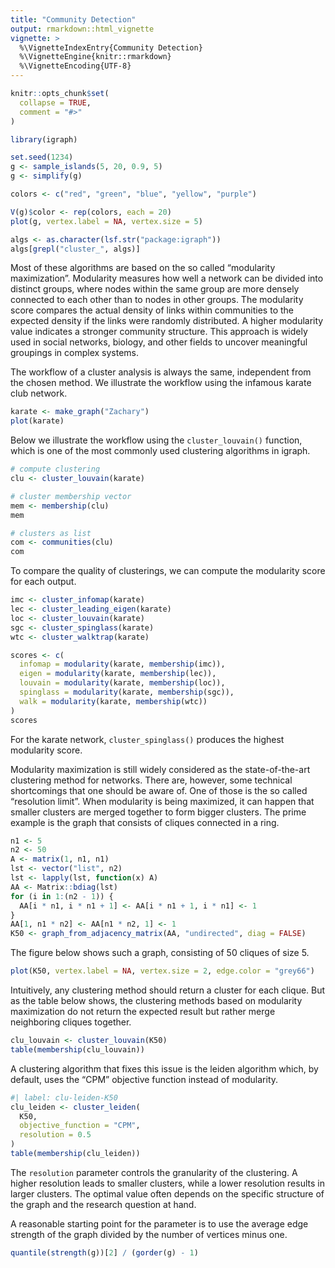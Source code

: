 ```yaml
---
title: "Community Detection"
output: rmarkdown::html_vignette
vignette: >
  %\VignetteIndexEntry{Community Detection}
  %\VignetteEngine{knitr::rmarkdown}
  %\VignetteEncoding{UTF-8}
---
```


```r
knitr::opts_chunk$set(
  collapse = TRUE,
  comment = "#>"
)
```

```r
library(igraph)
```


```r
set.seed(1234)
g <- sample_islands(5, 20, 0.9, 5)
g <- simplify(g)

colors <- c("red", "green", "blue", "yellow", "purple")

V(g)$color <- rep(colors, each = 20)
plot(g, vertex.label = NA, vertex.size = 5)
```

```r
algs <- as.character(lsf.str("package:igraph"))
algs[grepl("cluster_", algs)]
```

Most of these algorithms are based on the so called "modularity maximization". 
Modularity measures how well a network can be divided into distinct groups, where nodes within the same group are more densely connected to each other than to nodes in other groups. 
The modularity score compares the actual density of links within communities to the expected density if the links were randomly distributed. 
A higher modularity value indicates a stronger community structure. 
This approach is widely used in social networks, biology, and other fields to uncover meaningful groupings in complex systems.

The workflow of a cluster analysis is always the same, independent from the chosen method. We illustrate the workflow using the infamous karate club network.

```r
karate <- make_graph("Zachary")
plot(karate)
```

Below we illustrate the workflow using the `cluster_louvain()` function, which is one of the most commonly used clustering algorithms in igraph.

```r
# compute clustering
clu <- cluster_louvain(karate)

# cluster membership vector
mem <- membership(clu)
mem

# clusters as list
com <- communities(clu)
com
```

To compare the quality of clusterings, we can compute the modularity score for each output.

```r

imc <- cluster_infomap(karate)
lec <- cluster_leading_eigen(karate)
loc <- cluster_louvain(karate)
sgc <- cluster_spinglass(karate)
wtc <- cluster_walktrap(karate)

scores <- c(
  infomap = modularity(karate, membership(imc)),
  eigen = modularity(karate, membership(lec)),
  louvain = modularity(karate, membership(loc)),
  spinglass = modularity(karate, membership(sgc)),
  walk = modularity(karate, membership(wtc))
)
scores
```

For the karate network, `cluster_spinglass()` produces the highest modularity score.

Modularity maximization is still widely considered as the state-of-the-art clustering method
for networks. There are, however, some technical shortcomings that one should be aware of.
One of those is the so called "resolution limit". When modularity is being maximized, it can happen
that smaller clusters are merged together to form bigger clusters. The prime example is the graph that
consists of cliques connected in a ring.

```r
n1 <- 5
n2 <- 50
A <- matrix(1, n1, n1)
lst <- vector("list", n2)
lst <- lapply(lst, function(x) A)
AA <- Matrix::bdiag(lst)
for (i in 1:(n2 - 1)) {
  AA[i * n1, i * n1 + 1] <- AA[i * n1 + 1, i * n1] <- 1
}
AA[1, n1 * n2] <- AA[n1 * n2, 1] <- 1
K50 <- graph_from_adjacency_matrix(AA, "undirected", diag = FALSE)
```

The figure below shows such a graph, consisting of 50 cliques of size 5. 

```r
plot(K50, vertex.label = NA, vertex.size = 2, edge.color = "grey66")
```

Intuitively, any clustering method should return a cluster for each clique.
But as the table below shows, the clustering methods based on modularity maximization do not return the expected result but rather merge neighboring cliques together.

```r
clu_louvain <- cluster_louvain(K50)
table(membership(clu_louvain))
```

A clustering algorithm that fixes this issue is the leiden algorithm which, by default, uses the "CPM" objective function instead of modularity.

```r
#| label: clu-leiden-K50
clu_leiden <- cluster_leiden(
  K50,
  objective_function = "CPM",
  resolution = 0.5
)
table(membership(clu_leiden))
```

The `resolution` parameter controls the granularity of the clustering. A higher resolution leads to smaller clusters, while a lower resolution results in larger clusters. The optimal value often depends on the specific structure of the graph and the research question at hand.

A reasonable starting point for the parameter is to use the average edge strength of the graph divided by the number of vertices minus one. 

```r
quantile(strength(g))[2] / (gorder(g) - 1)
```


